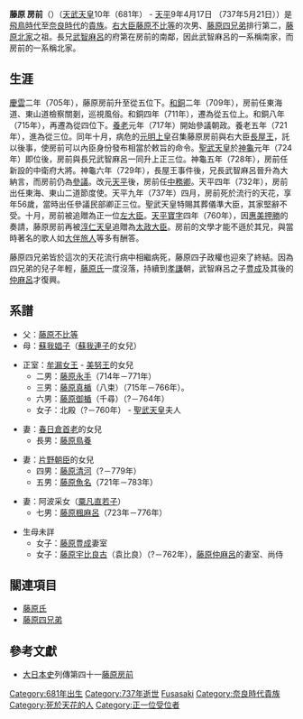 '''藤原 房前'''（{{lang|ja|ふじわら の ふささき}}）（[[天武天皇|天武天皇]]10年（681年） - [[天平|天平]]9年4月17日 （737年5月21日））是[[飛鳥時代|飛鳥時代]]至[[奈良時代|奈良時代]]的[[貴族|貴族]]。[[右大臣|右大臣]][[藤原不比等|藤原不比等]]的次男、[[藤原四兄弟|藤原四兄弟]]排行第二，[[藤原北家|藤原北家]]之祖。長兄[[藤原武智麻呂|武智麻呂]]的府第在房前的南鄰，因此武智麻呂的一系稱南家，而房前的一系稱北家。

==生涯==
[[慶雲_(日本)|慶雲]]二年（705年），藤原房前升至從五位下。[[和銅|和銅]]二年（709年），房前任東海道、東山道檢察關剗，巡視風俗。和銅四年（711年），遷為從五位上。和銅八年（715年），再遷為從四位下。[[養老_(日本年號)|養老]]元年（717年）開始參議朝政。養老五年（721年），進為從三位。同年十月，病危的[[元明天皇|元明上皇]]召集藤原房前與右大臣[[長屋王|長屋王]]，託以後事，使房前可以內臣身份發布相當於敕旨的命令。[[聖武天皇|聖武天皇]]於[[神龜_(日本)|神龜]]元年（724年）即位後，房前與長兄武智麻呂一同升上正三位。神龜五年（728年），房前任新設的中衛府大將。神龜六年（729年），長屋王事件後，兄長武智麻呂晉升為大納言，而房前仍為[[參議|參議]]。改元[[天平_(聖武天皇)|天平]]後，房前任[[中務卿|中務卿]]。天平四年（732年），房前出任東海、東山二道節度使。天平九年（737年）四月，房前死於流行的天花，享年56歲，當時出任參議民部卿正三位。聖武天皇特賜其葬儀準大臣，其家堅辭不受。十月，房前被追贈為正一位[[左大臣|左大臣]]。[[天平寶字|天平寶字]]四年（760年），因[[惠美押勝|惠美押勝]]的奏請，藤原房前再被[[淳仁天皇|淳仁天皇]]追贈為[[太政大臣|太政大臣]]。房前的文學才能不遜於其兄，與當時著名的歌人如[[大伴旅人|大伴旅人]]等多有酬答。

藤原四兄弟皆於這次的天花流行病中相繼病死，藤原四子政權也迎來了終結。因為四兄弟的兒子年輕，[[藤原氏|藤原氏]]一度沒落，持續到[[孝謙天皇|孝謙]]朝，武智麻呂之子[[藤原豊成|豊成]]及其後的[[藤原仲麻呂|仲麻呂]]才復興。

==系譜==
* 父：[[藤原不比等|藤原不比等]]
* 母：[[蘇我娼子|蘇我娼子]]（[[蘇我連子|蘇我連子]]的女兒）

* 正室：[[牟漏女王|牟漏女王]] - [[美努王|美努王]]的女兒
** 二男：[[藤原永手|藤原永手]]（714年－771年）
** 三男：[[藤原真楯|藤原真楯]]（八束）（715年－766年）。
** 六男：[[藤原御楯|藤原御楯]]（千尋）（?－764年）
** 女子：北殿（?－760年） - [[聖武天皇|聖武天皇]]夫人

* 妻：[[春日倉首老|春日倉首老]]的女兒
** 長男：[[藤原鳥養|藤原鳥養]]

* 妻：[[片野朝臣|片野朝臣]]的女兒
** 四男：[[藤原清河|藤原清河]]（?－779年）
** 五男：[[藤原魚名|藤原魚名]]（721年－783年）

* 妻：阿波采女（[[粟凡直若子|粟凡直若子]]）
** 七男：[[藤原楓麻呂|藤原楓麻呂]]（723年－776年）

* 生母未詳
** 女子：[[藤原豊成|藤原豊成]]妻室
** 女子：[[藤原宇比良古|藤原宇比良古]]（袁比良）（?－762年），[[藤原仲麻呂|藤原仲麻呂]]的妻室、尚侍

==關連項目==
* [[藤原氏|藤原氏]]
* [[藤原四兄弟|藤原四兄弟]]

==參考文獻==
*[https://web.archive.org/web/20090126125214/http://miko.org/~uraki/kuon/furu/text/dainihonsi/dainihon.htm 大日本史]列傳第四十一[http://miko.org/~uraki/kuon/furu/text/dainihonsi/dns114.htm#03 藤原房前] {{Wayback|url=http://miko.org/~uraki/kuon/furu/text/dainihonsi/dns114.htm#03 |date=20200802043328 }}

{{Authority control}}

{{DEFAULTSORT:Fujiwara no Fusasaki}}
[[Category:681年出生|Category:681年出生]]
[[Category:737年逝世|Category:737年逝世]]
[[Category:藤原北家|Fusasaki]]
[[Category:奈良時代貴族|Category:奈良時代貴族]]
[[Category:死於天花的人|Category:死於天花的人]]
[[Category:正一位受位者|Category:正一位受位者]]